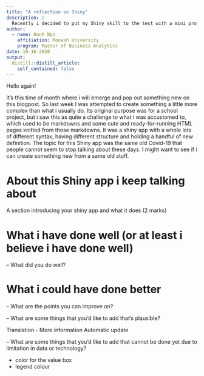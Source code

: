 ```yaml
---
title: "A reflection on Shiny"
description: |
  Recently i decided to put my Shiny skill to the test with a mini project that took one week to complete. Now it's time to reflect on what i have done well and what can be improved. Hope you will find something interesting out of what i have to say!
author:
  - name: Hanh Ngo
    affiliation: Monash University
    program: Master of Business Analytics
date: 10-16-2020
output:
  distill::distill_article:
    self_contained: false
---
```


Hello again!

It's this time of month where i will emerge and pop out something new on this blogpost. So last week I was attempted to create something a little more complex than what i usually do. Its original purpose was for a school project, but i saw this as quite a challenge to what i was accustomed to, which used to be markdowns and some cute and ready-for-running HTML pages knitted from those markdowns. It was a shiny app with a whole lots of different syntax, having different structure and holding a handful of new definition. The topic for this Shiny app was the same old Covid-19 that people cannot seem to stop talking about these days. I might want to see if i can create something new from a same old stuff. 

# About this Shiny app i keep talking about
A section introducing your shiny app and what it does (2 marks)


# What i have done well (or at least i believe i have done well)
– What did you do well?


# What i could have done better

– What are the points you can improve on?


– What are some things that you’d like to add that’s plausible?

Translation - More information
Automatic update


– What are some things that you’d like to add that cannot be done yet due to limitation in data or technology?

- color for the value box
- legend colour



